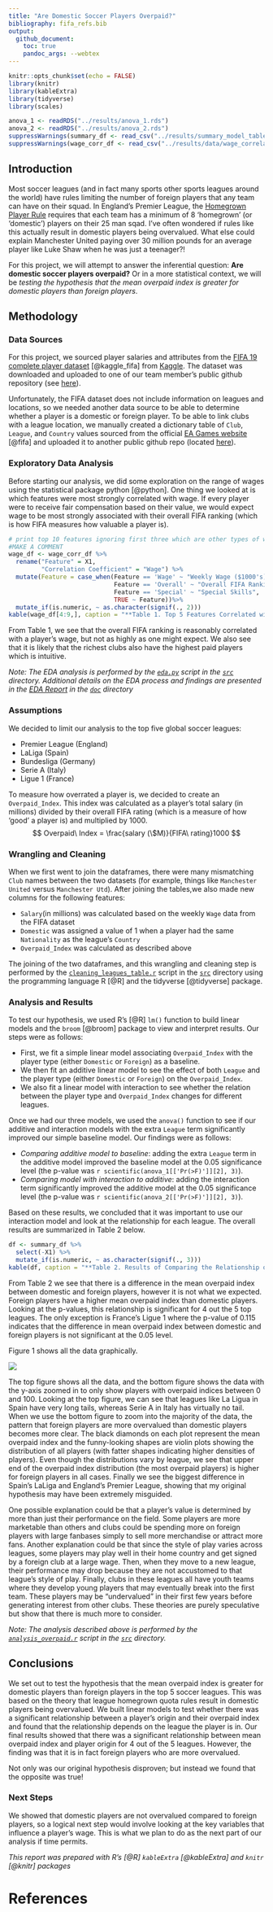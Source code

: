 ```yaml
---
title: "Are Domestic Soccer Players Overpaid?"
bibliography: fifa_refs.bib
output: 
  github_document:
    toc: true
    pandoc_args: --webtex
---
```


```r
knitr::opts_chunk$set(echo = FALSE)
library(knitr)
library(kableExtra)
library(tidyverse)
library(scales)
```


```r
anova_1 <- readRDS("../results/anova_1.rds")
anova_2 <- readRDS("../results/anova_2.rds")
suppressWarnings(summary_df <- read_csv("../results/summary_model_table.csv"))
suppressWarnings(wage_corr_df <- read_csv("../results/data/wage_correlation_largest_20.csv"))
```


## Introduction

Most soccer leagues (and in fact many sports other sports leagues around the world) have rules limiting the number of foreign players that any team can have on their squad. In England's Premier League, the [Homegrown Player Rule](https://en.wikipedia.org/wiki/Homegrown_Player_Rule_(England)) requires that each team has a minimum of 8 'homegrown' (or 'domestic') players on their 25 man sqad.  I've often wondered if rules like this actually result in domestic players being overvalued. What else could explain Manchester United paying over 30 million pounds for an average player like Luke Shaw when he was just a teenager?!  

For this project, we will attempt to answer the inferential question: **Are domestic soccer players overpaid?** Or in a more statistical context, we will be *testing the hypothesis that the mean overpaid index is greater for domestic players than foreign players*.  

## Methodology

### Data Sources

For this project, we sourced player salaries and attributes from the [FIFA 19 complete player dataset](https://www.kaggle.com/karangadiya/fifa19) [@kaggle_fifa] from [Kaggle](www.kaggle.com). The dataset was downloaded and uploaded to one of our team member's public github repository (see [here](https://raw.githubusercontent.com/mglu123/live_dash_demo/master/data-2.csv)).

Unfortunately, the FIFA dataset does not include information on leagues and locations, so we needed another data source to be able to determine whether a player is a domestic or foreign player.  To be able to link clubs with a league location, we manually created a dictionary table of `Club`, `League`, and `Country` values sourced from the official [EA Games website](https://www.ea.com/games/fifa/news/fifa-19-leagues-and-teams) [@fifa] and uploaded it to another public github repo (located [here](https://github.com/hwilliams10/fifa_data/blob/master/clubs_and_leagues.csv)).

### Exploratory Data Analysis

Before starting our analysis, we did some exploration on the range of wages using the statistical package python [@python].  One thing we looked at is which features were most strongly correlated with wage. If every player were to receive fair compensation based on their value, we would expect wage to be most strongly associated with their overall FIFA ranking (which is how FIFA measures how valuable a player is).  

```r
# print top 10 features ignoring first three which are other types of wage
#MAKE A COMMENT
wage_df <- wage_corr_df %>% 
  rename("Feature" = X1, 
         "Correlation Coefficient" = "Wage") %>% 
  mutate(Feature = case_when(Feature == 'Wage' ~ "Weekly Wage ($1000's)",
                             Feature == 'Overall' ~ "Overall FIFA Ranking",
                             Feature == 'Special' ~ "Special Skills",
                             TRUE ~ Feature))%>% 
  mutate_if(is.numeric, ~ as.character(signif(., 2)))
kable(wage_df[4:9,], caption = "**Table 1. Top 5 Features Correlated with Player Wage (Ignoring Wage/Salary Features)**")
```

From Table 1, we see that the overall FIFA ranking is reasonably correlated with a player's wage, but not as highly as one might expect. We also see that it is likely that the richest clubs also have the highest paid players which is intuitive.  

*Note: The EDA analysis is performed by the [`eda.py`](../src/eda.py) script in the [`src`](../src/) directory. Additional details on the EDA process and findings are presented in the [EDA Report](https://github.com/UBC-MDS/DSCI_522_G410/blob/master/doc/eda_report.md) in the [`doc`](../doc/) directory*

### Assumptions

We decided to limit our analysis to the top five global soccer leagues:

* Premier League (England)
* LaLiga (Spain)
* Bundesliga (Germany)
* Serie A (Italy)
* Ligue 1 (France)
 
To measure how overrated a player is, we decided to create an `Overpaid_Index`.  This index was calculated as a player's total salary (in millions) divided by their overall FIFA rating (which is a measure of how 'good' a player is) and multiplied by 1000.
$$ Overpaid\ Index = \frac{salary (\$M)}{FIFA\ rating}1000 $$

### Wrangling and Cleaning

When we first went to join the dataframes, there were many mismatching `Club` names between the two datasets (for example, things like `Manchester United` versus `Manchester Utd`).  After joining the tables,we also made new columns for the following features:
 
- `Salary`(in millions) was calculated based on the weekly `Wage` data from the FIFA dataset
- `Domestic` was assigned a value of 1 when a player had the same `Nationality` as the league's `Country`
- `Overpaid_Index` was calculated as described above
 
The joining of the two dataframes, and this wrangling and cleaning step is performed by the [`cleaning_leagues_table.r`](../src/cleaning_leagues_table.ipynb) script in the [`src`](../src/) directory using the programming language R [@R] and the tidyverse [@tidyverse] package.

### Analysis and Results

To test our hypothesis, we used R's [@R] `lm()` function to build linear models and the `broom` [@broom] package to view and interpret results.  Our steps were as follows:

- First, we fit a simple linear model associating `Overpaid_Index` with the player type (either `Domestic` or `Foreign`) as a baseline.
- We then fit an additive linear model to see the effect of both `League` and the player type (either `Domestic` or `Foreign`) on the `Overpaid_Index`.
- We also fit a linear model with interaction to see whether the relation between the player type and `Overpaid_Index` changes for different leagues.

Once we had our three models, we used the `anova()` function to see if our additive and interaction models with the extra `League` term significantly improved our simple baseline model. Our findings were as follows:

- *Comparing additive model to baseline*: adding the extra `League` term in the additive model improved the baseline model at the 0.05 significance level (the p-value was `r scientific(anova_1[['Pr(>F)']][2], 3)`).
- *Comparing model with interaction to additive*: adding the interaction term significantly improved the additive model at the 0.05 significance level (the p-value was `r scientific(anova_2[['Pr(>F)']][2], 3)`).

Based on these results, we concluded that it was important to use our interaction model and look at the relationship for each league.  The overall results are summarized in Table 2 below.

```r
df <- summary_df %>% 
  select(-X1) %>% 
  mutate_if(is.numeric, ~ as.character(signif(., 3)))
kable(df, caption = "**Table 2. Results of Comparing the Relationship of Player Origin to Overpaid Index**")
```

From Table 2 we see that there is a difference in the mean overpaid index between domestic and foreign players, however it is not what we expected. Foreign players have a higher mean overpaid index than domestic players. Looking at the p-values, this relationship is significant for 4 out the 5 top leagues. The only exception is France's Ligue 1 where the p-value of 0.115 indicates that the difference in mean overpaid index between domestic and foreign players is not significant at the 0.05 level.

Figure 1 shows all the data graphically.

![](../results/images/overpaid_plot.png)

The top figure shows all the data, and the bottom figure shows the data with the y-axis zoomed in to only show players with overpaid indices between 0 and 100.  Looking at the top figure, we can see that leagues like La Ligua in Spain have very long tails, whereas Serie A in Italy has virtually no tail.  When we use the bottom figure to zoom into the majority of the data, the pattern that foreign players are more overvalued than domestic players becomes more clear. The black diamonds on each plot represent the mean overpaid index and the funny-looking shapes are violin plots showing the distribution of all players (with fatter shapes indicating higher densities of players). Even though the distributions vary by league, we see that upper end of the overpaid index distribution (the most overpaid players) is higher for foreign players in all cases.  Finally we see the biggest difference in Spain's LaLiga and England's Premier League, showing that my original hypothesis may have been extremely misguided. 

One possible explanation could be that a player's value is determined by more than just their performance on the field. Some players are more marketable than others and clubs could be spending more on foreign players with large fanbases simply to sell more merchandise or attract more fans. Another explanation could be that since the style of play varies across leagues, some players may play well in their home country and get signed by a foreign club at a large wage. Then, when they move to a new league, their performance may drop because they are not accustomed to that league's style of play. Finally, clubs in these leagues all have youth teams where they develop young players that may eventually break into the first team. These players may be "undervalued" in their first few years before generating interest from other clubs. These theories are purely speculative but show that there is much more to consider.

*Note: The analysis described above is performed by the [`analysis_overpaid.r`](../src/analysis_overpaid.r) script in the [`src`](../src/) directory.*

## Conclusions

We set out to test the hypothesis that the mean overpaid index is greater for domestic players than foreign players in the top 5 soccer leagues.  This was based on the theory that league homegrown quota rules result in domestic players being overvalued. We built linear models to test whether there was a significant relationship between a player's origin and their overpaid index and found that the relationship depends on the league the player is in.  Our final results showed that there was a significant relationship between mean overpaid index and player origin for 4 out of the 5 leagues.  However, the finding was that it is in fact foreign players who are more overvalued. 

Not only was our original hypothesis disproven; but instead we found that the opposite was true!

### Next Steps

We showed that domestic players are not overvalued compared to foreign players, so a logical next step would involve looking at the key variables that influence a player's wage. This is what we plan to do as the next part of our analysis if time permits.

*This report was prepared with R's [@R] `kableExtra` [@kableExtra] and `knitr` [@knitr] packages*

# References
